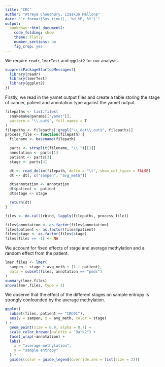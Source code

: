 ```yaml
---
title: "CRC"
author: "Atreya Choudhury, Izaskun Mallona"
date: "`r format(Sys.time(), '%d %B, %Y')`"
output:
  bookdown::html_document2:
    code_folding: show
    theme: flatly
    number_sections: no
    fig_crop: yes
---
```


We require `readr`, `lmerTest` and `ggplot2` for our analysis.
```r
suppressPackageStartupMessages({
  library(readr)
  library(lmerTest)
  library(ggplot2)
})
```

Firstly, we read in the yamet output files and create a table storing the stage of cancer, patient and annotation type against the yamet output.
```r
filepaths <- list.files(
  snakemake@params[["yamet"]],
  pattern = "\\.out$", full.names = T
)
filepaths <- filepaths[!grepl("\\.det\\.out$", filepaths)]
process_file <- function(filepath) {
  filename <- basename(filepath)

  parts <- strsplit(filename, "\\.")[[1]]
  annotation <- parts[1]
  patient <- parts[3]
  stage <- parts[4]

  dt <- read_delim(filepath, delim = "\t", show_col_types = FALSE)
  dt <- dt[, c("sampen", "avg_meth")]

  dt$annotation <- annotation
  dt$patient <- patient
  dt$stage <- stage

  return(dt)
}

files <- do.call(rbind, lapply(filepaths, process_file))

files$annotation <- as.factor(files$annotation)
files$patient <- as.factor(files$patient)
files$stage <- as.factor(files$stage)
files[files == -1] <- NA
```

We account for fixed effects of stage and average methylation and a random effect from the patient.
```r
lmer.files <- lmer(
  sampen ~ stage * avg_meth + (1 | patient),
  data = subset(files, annotation == "pmds")
)
summary(lmer.files)
anova(lmer.files, type = 3)
```
We observe that the effect of the different stages on sample entropy is strongly confounded by the average methylation.

```r
ggplot(
  subset(files, patient == "CRC01"),
  aes(y = sampen, x = avg_meth, color = stage)
) +
  geom_point(size = 0.9, alpha = 0.7) +
  scale_color_brewer(palette = "Dark2") +
  facet_wrap(~annotation) +
  labs(
    x = "average methylation",
    y = "sample entropy"
  ) +
  guides(color = guide_legend(override.aes = list(size = 2)))
```